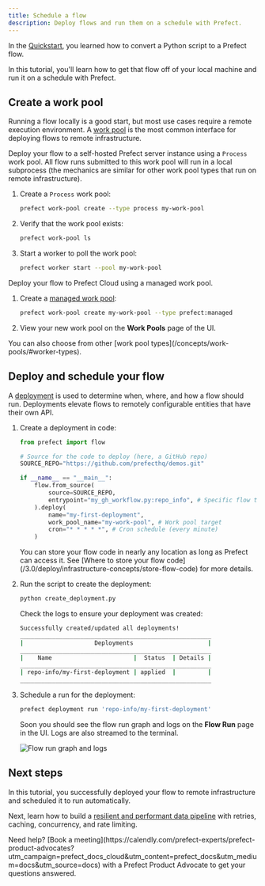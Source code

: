 ```yaml
---
title: Schedule a flow
description: Deploy flows and run them on a schedule with Prefect.
---
```


In the [Quickstart](/3.0/tutorials/quickstart), you learned how to convert a Python script to a Prefect flow.

In this tutorial, you'll learn how to get that flow off of your local machine and run it on a schedule with Prefect.

## Create a work pool

Running a flow locally is a good start, but most use cases require a remote execution environment.
A [work pool](/3.0/deploy/infrastructure-concepts/work-pools/) is the most common interface for deploying flows to remote infrastructure.

<Tabs>
  <Tab title="Self-hosted">

Deploy your flow to a self-hosted Prefect server instance using a `Process` work pool.
All flow runs submitted to this work pool will run in a local subprocess (the mechanics are similar for other work pool types that run on remote infrastructure).

1. Create a `Process` work pool:

   ```bash
   prefect work-pool create --type process my-work-pool
   ```

1. Verify that the work pool exists:

   ```bash
   prefect work-pool ls
   ```

1. Start a worker to poll the work pool:

   ```bash
   prefect worker start --pool my-work-pool
   ```

  </Tab>
  <Tab title="Prefect Cloud">
Deploy your flow to Prefect Cloud using a managed work pool.

1. Create a [managed work pool](/3.0/deploy/infrastructure-concepts/work-pools):

   ```bash
   prefect work-pool create my-work-pool --type prefect:managed
   ```

1. View your new work pool on the **Work Pools** page of the UI.
  </Tab>
</Tabs>
  
<Tip>
You can also choose from other [work pool types](/concepts/work-pools/#worker-types).
</Tip>

## Deploy and schedule your flow

A [deployment](/3.0/deploy/infrastructure-examples/docker/) is used to determine when, where, and how a flow should run.
Deployments elevate flows to remotely configurable entities that have their own API.

1. Create a deployment in code:

   ```python create_deployment.py
   from prefect import flow

   # Source for the code to deploy (here, a GitHub repo)
   SOURCE_REPO="https://github.com/prefecthq/demos.git"

   if __name__ == "__main__":
       flow.from_source(
           source=SOURCE_REPO,
           entrypoint="my_gh_workflow.py:repo_info", # Specific flow to run
       ).deploy(
           name="my-first-deployment",
           work_pool_name="my-work-pool", # Work pool target
           cron="* * * * *", # Cron schedule (every minute)
       )
   ```

   <Tip>
   You can store your flow code in nearly any location as long as Prefect can access it.
   See [Where to store your flow code](/3.0/deploy/infrastructure-concepts/store-flow-code) for more details.
   </Tip>

1. Run the script to create the deployment:

   ```bash
   python create_deployment.py
   ```

   Check the logs to ensure your deployment was created:

   ```bash
   Successfully created/updated all deployments!
   ______________________________________________________
   |                    Deployments                     |  
   ______________________________________________________
   |    Name                       |  Status  | Details |
   ______________________________________________________
   | repo-info/my-first-deployment | applied  |         |
   ______________________________________________________
   ```

1. Schedule a run for the deployment:

   ```bash
   prefect deployment run 'repo-info/my-first-deployment'
   ```

   Soon you should see the flow run graph and logs on the **Flow Run** page in the UI.
   Logs are also streamed to the terminal.

   ![Flow run graph and logs](/3.0/img/ui/qs-flow-run.png)

## Next steps

In this tutorial, you successfully deployed your flow to remote infrastructure and scheduled it to run automatically.

Next, learn how to build a [resilient and performant data pipeline](/3.0/tutorials/pipelines) with retries, caching, concurrency, and rate limiting.

<Tip>
Need help? [Book a meeting](https://calendly.com/prefect-experts/prefect-product-advocates?utm_campaign=prefect_docs_cloud&utm_content=prefect_docs&utm_medium=docs&utm_source=docs) with a Prefect Product Advocate to get your questions answered.
</Tip>
